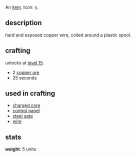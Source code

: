 {{FixTitle}}
An [[items|item]]. Icon: <code><nowiki>§</nowiki></code>.

== description ==

hard and exposed copper wire, coiled around a plastic spool.

== crafting ==

unlocks at [[level 15]].

* 2 [[copper ore]]
* 25 seconds

== used in crafting ==

* [[charged core]]
* [[control panel]]
* [[steel gate]]
* [[wire]]

== stats ==

'''weight''': 5 units